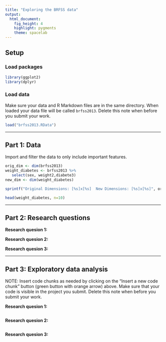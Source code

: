 ```yaml
---
title: "Exploring the BRFSS data"
output: 
  html_document: 
    fig_height: 4
    highlight: pygments
    theme: spacelab
---
```


## Setup

### Load packages

```r
library(ggplot2)
library(dplyr)
```

### Load data

Make sure your data and R Markdown files are in the same directory. When loaded
your data file will be called `brfss2013`. Delete this note when before you submit 
your work. 

```r
load("brfss2013.RData")
```



* * *

## Part 1: Data

Import and filter the data to only include important features.

```r
orig_dim <- dim(brfss2013)
weight_diabetes <- brfss2013 %>%
   select(sex, weight2,diabete3)
new_dim <- dim(weight_diabetes)

sprintf("Original Dimensions: [%s]x[%s]  New Dimensions: [%s]x[%s]", orig_dim[1],orig_dim[2],new_dim[1],new_dim[2])
```


```r
head(weight_diabetes, n=10)
```

* * *

## Part 2: Research questions

**Research quesion 1:**

**Research quesion 2:**

**Research quesion 3:**


* * *

## Part 3: Exploratory data analysis

NOTE: Insert code chunks as needed by clicking on the "Insert a new code chunk" 
button (green button with orange arrow) above. Make sure that your code is visible
in the project you submit. Delete this note when before you submit your work.

**Research quesion 1:**

```r

```



**Research quesion 2:**

```r

```



**Research quesion 3:**

```r

```

